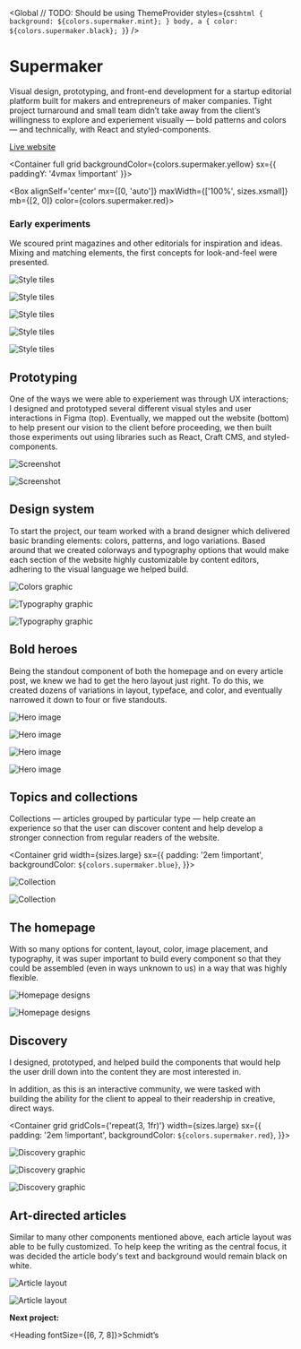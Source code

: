 
<SEO title="Supermaker" />

<Global
  // TODO: Should be using ThemeProvider
  styles={css`
    html {
      background: ${colors.supermaker.mint};
    }
    body,
    a {
      color: ${colors.supermaker.black};
    }
  `}
/>

<Container>


# Supermaker

Visual design, prototyping, and front-end development for a startup editorial platform built for makers and entrepreneurs of maker companies. Tight project turnaround and small team didn&rsquo;t take away from the client&rsquo;s willingness to explore and experiement visually &mdash; bold patterns and colors &mdash; and technically, with React and styled-components.

[Live website](https://supermaker.com/)

</Container>


<Container full grid backgroundColor={colors.supermaker.yellow} sx={{
  paddingY: '4vmax !important'
}}>


<Box alignSelf='center' mx={[0, 'auto']} maxWidth={['100%', sizes.xsmall]} mb={[2, 0]} color={colors.supermaker.red}>


### Early experiments

We scoured print magazines and other editorials for inspiration and ideas. Mixing and matching elements, the first concepts for look-and-feel were presented.

</Box>


![Style tiles](../../images/supermaker/style-tiles-4b.jpg)

![Style tiles](../../images/supermaker/style-tiles-3c.jpg)

![Style tiles](../../images/supermaker/style-tiles-3a.jpg)

![Style tiles](../../images/supermaker/style-tiles-4a.jpg)

![Style tiles](../../images/supermaker/style-tiles-4c.jpg)

</Container>


<!-- /// NEW SECTION \\\ -->

<Container text>


## Prototyping

One of the ways we were able to experiement was through UX interactions; I designed and prototyped several different visual styles and user interactions in Figma (top). Eventually, we mapped out the website (bottom) to help present our vision to the client before proceeding, we then built those experiments out using libraries such as React, Craft CMS, and styled-components.

</Container>


<Container width={sizes.large}>


![Screenshot](../../images/supermaker/prototype-ux.png)

![Screenshot](../../images/supermaker/prototype-sitemap.png)

</Container>


<!-- /// NEW SECTION \\\ -->

<Container text>


## Design system

To start the project, our team worked with a brand designer which delivered basic branding elements: colors, patterns, and logo variations. Based around that we created colorways and typography options that would make each section of the website highly customizable by content editors, adhering to the visual language we helped build.

</Container>


<Container width={sizes.medium}>


![Colors graphic](../../images/supermaker/colorways.jpg)

![Typography graphic](../../images/supermaker/typography-1.jpg)

![Typography graphic](../../images/supermaker/typography-2.jpg)

</Container>


<!-- /// NEW SECTION \\\ -->

<Container text>


## Bold heroes

Being the standout component of both the homepage and on every article post, we knew we had to get the hero layout just right. To do this, we created dozens of variations in layout, typeface, and color, and eventually narrowed it down to four or five standouts.

</Container>


<Container grid width={sizes.large}>


![Hero image](../../images/supermaker/hero-1.jpg)

![Hero image](../../images/supermaker/hero-2.jpg)

![Hero image](../../images/supermaker/hero-3.jpg)

![Hero image](../../images/supermaker/hero-4.jpg)

</Container>


<!-- /// NEW SECTION \\\ -->

<Container text>


## Topics and collections

Collections &mdash; articles grouped by particular type &mdash; help create an experience so that the user can discover content and help develop a stronger connection from regular readers of the website.

</Container>


<Container grid width={sizes.large} sx={{
  padding: '2em !important',
  backgroundColor: `${colors.supermaker.blue}`,
}}>


![Collection](../../images/supermaker/view-collections.jpg)

![Collection](../../images/supermaker/view-collection-2.jpg)

</Container>


<!-- /// NEW SECTION \\\ -->

<Container text>


## The homepage

With so many options for content, layout, color, image placement, and typography, it was super important to build every component so that they could be assembled (even in ways unknown to us) in a way that was highly flexible.

</Container>


<Container full grid>


![Homepage designs](../../images/supermaker/homepage-1.jpg)

<Box>


![Homepage designs](../../images/supermaker/homepage-2.jpg)

</Box>


</Container>


<!-- /// NEW SECTION \\\ -->

<Container text>


## Discovery

I designed, prototyped, and helped build the components that would help the user drill down into the content they are most interested in.

In addition, as this is an interactive community, we were tasked with building the ability for the client to appeal to their readership in creative, direct ways.

</Container>


<Container grid gridCols={'repeat(3, 1fr)'} width={sizes.large} sx={{
  padding: '2em !important',
  backgroundColor: `${colors.supermaker.red}`,
}}>


![Discovery graphic](../../images/supermaker/view-contributors.jpg)

![Discovery graphic](../../images/supermaker/view-directory.jpg)

![Discovery graphic](../../images/supermaker/view-topics.jpg)

</Container>


<!-- /// NEW SECTION \\\ -->

<Container text>


## Art-directed articles

Similar to many other components mentioned above, each article layout was able to be fully customized. To help keep the writing as the central focus, it was decided the article body's text and background would remain black on white.

</Container>


<Container full grid>


![Article layout](../../images/supermaker/article-1.jpg)

![Article layout](../../images/supermaker/article-2.jpg)

</Container>


<!-- /// NEXT PROJECT \\\ -->

<Container text>


**Next project:**

<Link to='/project/schmidts'>


<Heading fontSize={[6, 7, 8]}>Schmidt&rsquo;s</Heading>

</Link>


</Container>

